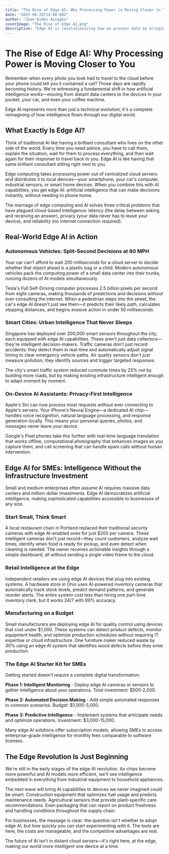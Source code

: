 ```yaml
---
title: "The Rise of Edge AI: Why Processing Power is Moving Closer to You"
date: "2025-08-28T14:00:00Z"
author: "Jean-Eudes Assogba"
coverImage: "The Rise of Edge AI.png"
description: "Edge AI is revolutionizing how we process data by bringing intelligence directly to devices. Discover real-world applications and how SMEs can adopt this game-changing technology."
---
```


# The Rise of Edge AI: Why Processing Power is Moving Closer to You

Remember when every photo you took had to travel to the cloud before your phone could tell you it contained a cat? Those days are rapidly becoming history. We're witnessing a fundamental shift in how artificial intelligence works—moving from distant data centers to the devices in your pocket, your car, and even your coffee machine.

Edge AI represents more than just a technical evolution; it's a complete reimagining of how intelligence flows through our digital world.

## What Exactly Is Edge AI?

Think of traditional AI like having a brilliant consultant who lives on the other side of the world. Every time you need advice, you have to call them, explain the situation, wait for them to process everything, and then wait again for their response to travel back to you. Edge AI is like having that same brilliant consultant sitting right next to you.

Edge computing takes processing power out of centralized cloud servers and distributes it to local devices—your smartphone, your car's computer, industrial sensors, or smart home devices. When you combine this with AI capabilities, you get edge AI: artificial intelligence that can make decisions instantly, without needing to phone home.

The marriage of edge computing and AI solves three critical problems that have plagued cloud-based intelligence: latency (the delay between asking and receiving an answer), privacy (your data never has to leave your device), and reliability (no internet connection required).

## Real-World Edge AI in Action

### Autonomous Vehicles: Split-Second Decisions at 80 MPH

Your car can't afford to wait 200 milliseconds for a cloud server to decide whether that object ahead is a plastic bag or a child. Modern autonomous vehicles pack the computing power of a small data center into their trunks, running dozens of AI models simultaneously.

Tesla's Full Self-Driving computer processes 2.5 billion pixels per second from eight cameras, making thousands of predictions and decisions without ever consulting the internet. When a pedestrian steps into the street, the car's edge AI doesn't just see them—it predicts their likely path, calculates stopping distances, and begins evasive action in under 50 milliseconds.

### Smart Cities: Urban Intelligence That Never Sleeps

Singapore has deployed over 200,000 smart sensors throughout the city, each equipped with edge AI capabilities. These aren't just data collectors—they're intelligent decision-makers. Traffic cameras don't just record accidents; they detect them in real-time and automatically adjust signal timing to clear emergency vehicle paths. Air quality sensors don't just measure pollution; they identify sources and trigger targeted responses.

The city's smart traffic system reduced commute times by 25% not by building more roads, but by making existing infrastructure intelligent enough to adapt moment by moment.

### On-Device AI Assistants: Privacy-First Intelligence

Apple's Siri can now process most requests without ever connecting to Apple's servers. Your iPhone's Neural Engine—a dedicated AI chip—handles voice recognition, natural language processing, and response generation locally. This means your personal queries, photos, and messages never leave your device.

Google's Pixel phones take this further with real-time language translation that works offline, computational photography that enhances images as you capture them, and call screening that can handle spam calls without human intervention.

## Edge AI for SMEs: Intelligence Without the Infrastructure Investment

Small and medium enterprises often assume AI requires massive data centers and million-dollar investments. Edge AI democratizes artificial intelligence, making sophisticated capabilities accessible to businesses of any size.

### Start Small, Think Smart

A local restaurant chain in Portland replaced their traditional security cameras with edge AI-enabled ones for just $200 per camera. These intelligent cameras don't just record—they count customers, analyze wait times, identify when food is ready for pickup, and even detect when cleaning is needed. The owner receives actionable insights through a simple dashboard, all without sending a single video frame to the cloud.

### Retail Intelligence at the Edge

Independent retailers are using edge AI devices that plug into existing systems. A hardware store in Ohio uses AI-powered inventory cameras that automatically track stock levels, predict demand patterns, and generate reorder alerts. The entire system cost less than hiring one part-time inventory clerk, but it works 24/7 with 99% accuracy.

### Manufacturing on a Budget

Small manufacturers are deploying edge AI for quality control using devices that cost under $1,000. These systems can detect product defects, monitor equipment health, and optimize production schedules without requiring IT expertise or cloud infrastructure. One furniture maker reduced waste by 30% using an edge AI system that identifies wood defects before they enter production.

### The Edge AI Starter Kit for SMEs

Getting started doesn't require a complete digital transformation:

**Phase 1: Intelligent Monitoring** - Deploy edge AI cameras or sensors to gather intelligence about your operations. Total investment: $500-2,000.

**Phase 2: Automated Decision Making** - Add simple automated responses to common scenarios. Budget: $1,000-5,000.

**Phase 3: Predictive Intelligence** - Implement systems that anticipate needs and optimize operations. Investment: $3,000-15,000.

Many edge AI solutions offer subscription models, allowing SMEs to access enterprise-grade intelligence for monthly fees comparable to software licenses.

## The Edge Revolution Is Just Beginning

We're still in the early stages of the edge AI revolution. As chips become more powerful and AI models more efficient, we'll see intelligence embedded in everything from industrial equipment to household appliances.

The next wave will bring AI capabilities to devices we never imagined could be smart. Construction equipment that optimizes fuel usage and predicts maintenance needs. Agricultural sensors that provide plant-specific care recommendations. Even packaging that can report on product freshness and handling conditions throughout the supply chain.

For businesses, the message is clear: the question isn't whether to adopt edge AI, but how quickly you can start experimenting with it. The tools are here, the costs are manageable, and the competitive advantages are real.

The future of AI isn't in distant cloud servers—it's right here, at the edge, making our world more intelligent one device at a time.